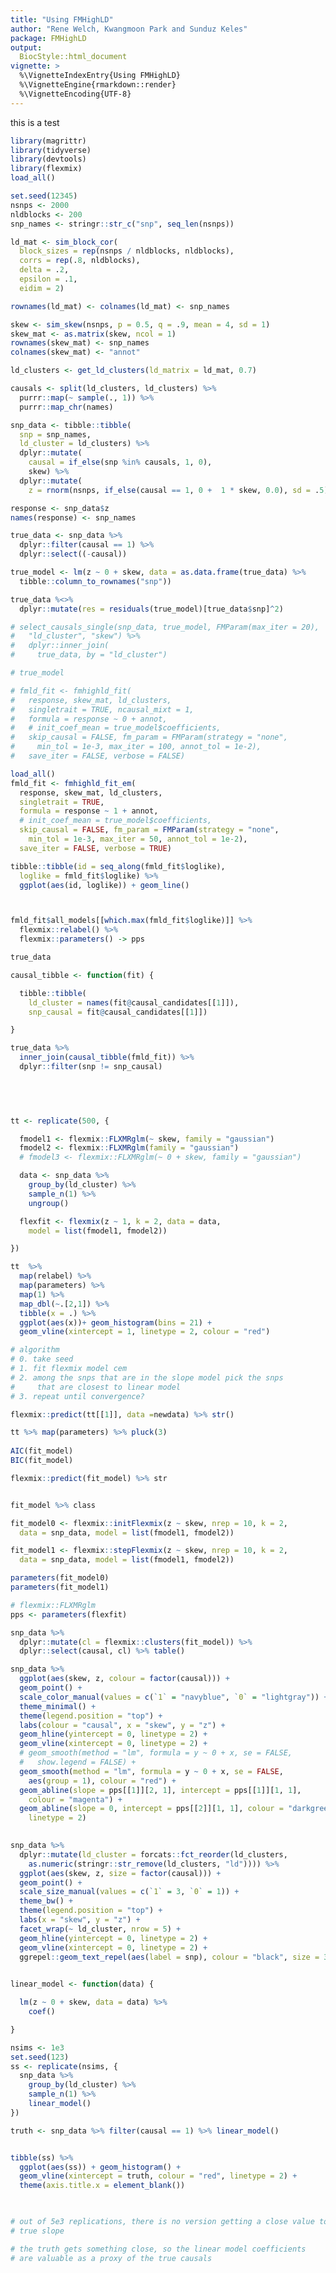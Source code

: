 ```yaml
---
title: "Using FMHighLD"
author: "Rene Welch, Kwangmoon Park and Sunduz Keles"
package: FMHighLD
output: 
  BiocStyle::html_document
vignette: >
  %\VignetteIndexEntry{Using FMHighLD}
  %\VignetteEngine{rmarkdown::render}
  %\VignetteEncoding{UTF-8}  
---
```


this is a test

```r

library(magrittr)
library(tidyverse)
library(devtools)
library(flexmix)
load_all()

set.seed(12345)
nsnps <- 2000
nldblocks <- 200
snp_names <- stringr::str_c("snp", seq_len(nsnps))

ld_mat <- sim_block_cor(
  block_sizes = rep(nsnps / nldblocks, nldblocks),
  corrs = rep(.8, nldblocks),
  delta = .2,
  epsilon = .1,
  eidim = 2)

rownames(ld_mat) <- colnames(ld_mat) <- snp_names

skew <- sim_skew(nsnps, p = 0.5, q = .9, mean = 4, sd = 1)
skew_mat <- as.matrix(skew, ncol = 1)
rownames(skew_mat) <- snp_names
colnames(skew_mat) <- "annot"

ld_clusters <- get_ld_clusters(ld_matrix = ld_mat, 0.7)

causals <- split(ld_clusters, ld_clusters) %>%
  purrr::map(~ sample(., 1)) %>%
  purrr::map_chr(names)

snp_data <- tibble::tibble(
  snp = snp_names,
  ld_cluster = ld_clusters) %>%
  dplyr::mutate(
    causal = if_else(snp %in% causals, 1, 0),
    skew) %>%
  dplyr::mutate(
    z = rnorm(nsnps, if_else(causal == 1, 0 +  1 * skew, 0.0), sd = .5))

response <- snp_data$z
names(response) <- snp_names

true_data <- snp_data %>%
  dplyr::filter(causal == 1) %>%
  dplyr::select((-causal))

true_model <- lm(z ~ 0 + skew, data = as.data.frame(true_data) %>%
  tibble::column_to_rownames("snp"))

true_data %<>%
  dplyr::mutate(res = residuals(true_model)[true_data$snp]^2)

# select_causals_single(snp_data, true_model, FMParam(max_iter = 20),
#   "ld_cluster", "skew") %>%
#   dplyr::inner_join(
#     true_data, by = "ld_cluster")

# true_model

# fmld_fit <- fmhighld_fit(
#   response, skew_mat, ld_clusters,
#   singletrait = TRUE, ncausal_mixt = 1,
#   formula = response ~ 0 + annot,
#   # init_coef_mean = true_model$coefficients,
#   skip_causal = FALSE, fm_param = FMParam(strategy = "none",
#     min_tol = 1e-3, max_iter = 100, annot_tol = 1e-2),
#   save_iter = FALSE, verbose = FALSE)

load_all()
fmld_fit <- fmhighld_fit_em(
  response, skew_mat, ld_clusters,
  singletrait = TRUE,
  formula = response ~ 1 + annot,
  # init_coef_mean = true_model$coefficients,
  skip_causal = FALSE, fm_param = FMParam(strategy = "none",
    min_tol = 1e-3, max_iter = 50, annot_tol = 1e-2),
  save_iter = FALSE, verbose = TRUE)

tibble::tibble(id = seq_along(fmld_fit$loglike),
  loglike = fmld_fit$loglike) %>%
  ggplot(aes(id, loglike)) + geom_line()



fmld_fit$all_models[[which.max(fmld_fit$loglike)]] %>%
  flexmix::relabel() %>%
  flexmix::parameters() -> pps

true_data

causal_tibble <- function(fit) {

  tibble::tibble(
    ld_cluster = names(fit@causal_candidates[[1]]),
    snp_causal = fit@causal_candidates[[1]])

}

true_data %>%
  inner_join(causal_tibble(fmld_fit)) %>%
  dplyr::filter(snp != snp_causal)
  


  

tt <- replicate(500, {

  fmodel1 <- flexmix::FLXMRglm(~ skew, family = "gaussian")
  fmodel2 <- flexmix::FLXMRglm(family = "gaussian")
  # fmodel3 <- flexmix::FLXMRglm(~ 0 + skew, family = "gaussian")

  data <- snp_data %>%
    group_by(ld_cluster) %>%
    sample_n(1) %>%
    ungroup()

  flexfit <- flexmix(z ~ 1, k = 2, data = data,
    model = list(fmodel1, fmodel2))

})

tt  %>%
  map(relabel) %>%
  map(parameters) %>%
  map(1) %>%
  map_dbl(~.[2,1]) %>%
  tibble(x = .) %>%
  ggplot(aes(x))+ geom_histogram(bins = 21) +
  geom_vline(xintercept = 1, linetype = 2, colour = "red")

# algorithm 
# 0. take seed
# 1. fit flexmix model cem
# 2. among the snps that are in the slope model pick the snps
#     that are closest to linear model
# 3. repeat until convergence?

flexmix::predict(tt[[1]], data =newdata) %>% str()

tt %>% map(parameters) %>% pluck(3)
 
AIC(fit_model)
BIC(fit_model)

flexmix::predict(fit_model) %>% str


fit_model %>% class

fit_model0 <- flexmix::initFlexmix(z ~ skew, nrep = 10, k = 2,
  data = snp_data, model = list(fmodel1, fmodel2))

fit_model1 <- flexmix::stepFlexmix(z ~ skew, nrep = 10, k = 2,
  data = snp_data, model = list(fmodel1, fmodel2))

parameters(fit_model0)
parameters(fit_model1)

# flexmix::FLXMRglm
pps <- parameters(flexfit)

snp_data %>%
  dplyr::mutate(cl = flexmix::clusters(fit_model)) %>%
  dplyr::select(causal, cl) %>% table()


```



```r

snp_data %>%
  ggplot(aes(skew, z, colour = factor(causal))) +
  geom_point() +
  scale_color_manual(values = c(`1` = "navyblue", `0` = "lightgray")) +
  theme_minimal() +
  theme(legend.position = "top") +
  labs(colour = "causal", x = "skew", y = "z") +
  geom_hline(yintercept = 0, linetype = 2) +
  geom_vline(xintercept = 0, linetype = 2) +
  # geom_smooth(method = "lm", formula = y ~ 0 + x, se = FALSE,
  #   show.legend = FALSE) +
  geom_smooth(method = "lm", formula = y ~ 0 + x, se = FALSE,
    aes(group = 1), colour = "red") +
  geom_abline(slope = pps[[1]][2, 1], intercept = pps[[1]][1, 1],
    colour = "magenta") +
  geom_abline(slope = 0, intercept = pps[[2]][1, 1], colour = "darkgreen",
    linetype = 2)
    
```

```r

snp_data %>%
  dplyr::mutate(ld_cluster = forcats::fct_reorder(ld_clusters,
    as.numeric(stringr::str_remove(ld_clusters, "ld")))) %>%
  ggplot(aes(skew, z, size = factor(causal))) +
  geom_point() +
  scale_size_manual(values = c(`1` = 3, `0` = 1)) +
  theme_bw() +
  theme(legend.position = "top") +
  labs(x = "skew", y = "z") +
  facet_wrap(~ ld_cluster, nrow = 5) +
  geom_hline(yintercept = 0, linetype = 2) +
  geom_vline(xintercept = 0, linetype = 2) +
  ggrepel::geom_text_repel(aes(label = snp), colour = "black", size = 3)
  

```

```r

linear_model <- function(data) {

  lm(z ~ 0 + skew, data = data) %>%
    coef()

}

nsims <- 1e3
set.seed(123)
ss <- replicate(nsims, {
  snp_data %>%
    group_by(ld_cluster) %>%
    sample_n(1) %>%
    linear_model()
})

truth <- snp_data %>% filter(causal == 1) %>% linear_model()


tibble(ss) %>%
  ggplot(aes(ss)) + geom_histogram() +
  geom_vline(xintercept = truth, colour = "red", linetype = 2) +
  theme(axis.title.x = element_blank())
  


# out of 5e3 replications, there is no version getting a close value to the
# true slope

# the truth gets something close, so the linear model coefficients
# are valuable as a proxy of the true causals


```
